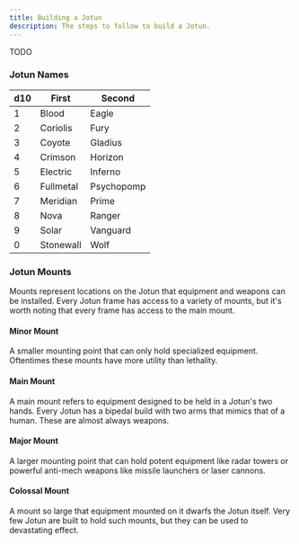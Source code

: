 ```yaml
---
title: Building a Jotun
description: The steps to follow to build a Jotun.
---
```


TODO

### Jotun Names
| d10 | First | Second |
| --- |------ | ------ |
| 1 | Blood | Eagle |
| 2 | Coriolis | Fury |
| 3 | Coyote | Gladius |
| 4 | Crimson | Horizon |
| 5 | Electric | Inferno |
| 6 | Fullmetal | Psychopomp |
| 7 | Meridian | Prime |
| 8 | Nova | Ranger |
| 9 | Solar | Vanguard |
| 0 | Stonewall | Wolf |

### Jotun Mounts
Mounts represent locations on the Jotun that equipment and weapons can be installed. Every Jotun frame has access to a variety of mounts, but it's worth noting that every frame has access to the main mount.

#### Minor Mount
A smaller mounting point that can only hold specialized equipment. Oftentimes these mounts have more utility than lethality.

#### Main Mount
A main mount refers to equipment designed to be held in a Jotun's two hands. Every Jotun has a bipedal build with two arms that mimics that of a human. These are almost always weapons.

#### Major Mount
A larger mounting point that can hold potent equipment like radar towers or powerful anti-mech weapons like missile launchers or laser cannons.

#### Colossal Mount
A mount so large that equipment mounted on it dwarfs the Jotun itself. Very few Jotun are built to hold such mounts, but they can be used to devastating effect.
